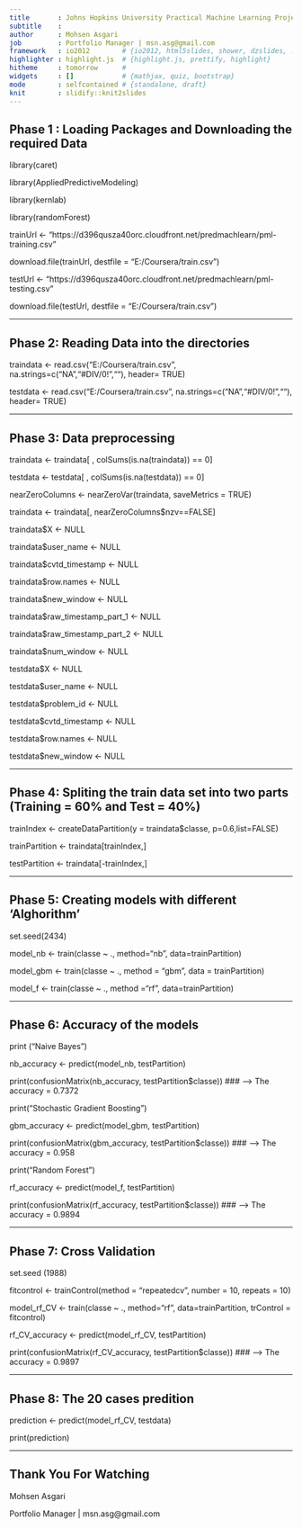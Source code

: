 ```yaml
---
title       : Johns Hopkins University Practical Machine Learning Project
subtitle    : 
author      : Mohsen Asgari
job         : Portfolio Manager | msn.asg@gmail.com
framework   : io2012        # {io2012, html5slides, shower, dzslides, ...}
highlighter : highlight.js  # {highlight.js, prettify, highlight}
hitheme     : tomorrow      # 
widgets     : []            # {mathjax, quiz, bootstrap}
mode        : selfcontained # {standalone, draft}
knit        : slidify::knit2slides
---
```


## Phase 1 : Loading Packages and Downloading the required Data
  
library(caret)

library(AppliedPredictiveModeling)

library(kernlab)

library(randomForest)
  

trainUrl <- "https://d396qusza40orc.cloudfront.net/predmachlearn/pml-training.csv"

download.file(trainUrl, destfile = "E:/Coursera/train.csv")


testUrl <- "https://d396qusza40orc.cloudfront.net/predmachlearn/pml-testing.csv"

download.file(testUrl, destfile = "E:/Coursera/train.csv")

--- 
  
## Phase 2: Reading Data into the directories
  
traindata <- read.csv("E:/Coursera/train.csv",  na.strings=c("NA","#DIV/0!",""), header= TRUE)

testdata <- read.csv("E:/Coursera/train.csv", na.strings=c("NA","#DIV/0!",""), header= TRUE)

--- 
  
## Phase 3: Data preprocessing
  
traindata <- traindata[ , colSums(is.na(traindata)) == 0]

testdata <-  testdata[ , colSums(is.na(testdata)) == 0]

nearZeroColumns <- nearZeroVar(traindata, saveMetrics = TRUE)

traindata <- traindata[, nearZeroColumns$nzv==FALSE]

traindata$X <- NULL            

traindata$user_name <- NULL

traindata$cvtd_timestamp <- NULL

traindata$row.names <- NULL

traindata$new_window <- NULL

traindata$raw_timestamp_part_1 <- NULL

traindata$raw_timestamp_part_2 <- NULL

traindata$num_window <- NULL

testdata$X <- NULL

testdata$user_name <- NULL

testdata$problem_id <- NULL

testdata$cvtd_timestamp <- NULL

testdata$row.names <- NULL

testdata$new_window <- NULL

--- 
  
## Phase 4: Spliting the train data set into two parts (Training = 60% and Test = 40%)
  
trainIndex <- createDataPartition(y = traindata$classe, p=0.6,list=FALSE)

trainPartition <- traindata[trainIndex,]

testPartition <- traindata[-trainIndex,]

--- 

## Phase 5: Creating models with different 'Alghorithm'
  
set.seed(2434)

model_nb <- train(classe ~ .,  method="nb", data=trainPartition)

model_gbm <- train(classe ~ ., method = "gbm", data = trainPartition)

model_f <- train(classe ~ .,  method ="rf", data=trainPartition)

--- 
  
## Phase 6: Accuracy of the models
  
print ("Naive Bayes")

nb_accuracy <- predict(model_nb, testPartition)

print(confusionMatrix(nb_accuracy, testPartition$classe)) ### ---> The accuracy = 0.7372


print("Stochastic Gradient Boosting")

gbm_accuracy <- predict(model_gbm, testPartition)

print(confusionMatrix(gbm_accuracy, testPartition$classe)) ### ---> The accuracy = 0.958


print("Random Forest")

rf_accuracy <- predict(model_f, testPartition)

print(confusionMatrix(rf_accuracy, testPartition$classe))  ### ---> The accuracy = 0.9894

--- 
  
## Phase 7: Cross Validation
  
set.seed (1988)

fitcontrol <- trainControl(method = "repeatedcv", number = 10, repeats = 10)

model_rf_CV <- train(classe ~ ., method="rf",  data=trainPartition, trControl = fitcontrol)

rf_CV_accuracy <- predict(model_rf_CV, testPartition)

print(confusionMatrix(rf_CV_accuracy, testPartition$classe)) ### ---> The accuracy = 0.9897

--- 
  
## Phase 8: The 20 cases predition 
  
prediction <- predict(model_rf_CV, testdata)

print(prediction)

--- 
    
## Thank You For Watching
  
   Mohsen Asgari
   
   Portfolio Manager | msn.asg@gmail.com  